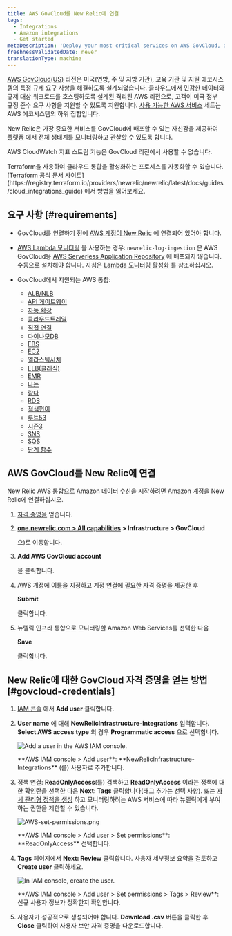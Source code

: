 ```yaml
---
title: AWS GovCloud를 New Relic에 연결
tags:
  - Integrations
  - Amazon integrations
  - Get started
metaDescription: 'Deploy your most critical services on AWS GovCloud, and monitor your entire infrastructure with New Relic.'
freshnessValidatedDate: never
translationType: machine
---
```





[AWS GovCloud(US)](https://aws.amazon.com/govcloud-us/) 리전은 미국(연방, 주 및 지방 기관), 교육 기관 및 지원 에코시스템의 특정 규제 요구 사항을 해결하도록 설계되었습니다. 클라우드에서 민감한 데이터와 규제 대상 워크로드를 호스팅하도록 설계된 격리된 AWS 리전으로, 고객이 미국 정부 규정 준수 요구 사항을 지원할 수 있도록 지원합니다. [사용 가능한 AWS 서비스](https://aws.amazon.com/govcloud-us/details/) 세트는 AWS 에코시스템의 하위 집합입니다.

New Relic은 가장 중요한 서비스를 GovCloud에 배포할 수 있는 자신감을 제공하여 [플랫폼](/docs/new-relic-one/use-new-relic-one/get-started/introduction-new-relic-one) 에서 전체 생태계를 모니터링하고 관찰할 수 있도록 합니다.

AWS CloudWatch 지표 스트림 기능은 GovCloud 리전에서 사용할 수 없습니다.

<Callout variant="tip">
  Terraform을 사용하여 클라우드 통합을 활성화하는 프로세스를 자동화할 수 있습니다. [Terraform 공식 문서 사이트](https://registry.terraform.io/providers/newrelic/newrelic/latest/docs/guides/cloud_integrations_guide) 에서 방법을 읽어보세요.
</Callout>

## 요구 사항 [#requirements]

* GovCloud를 연결하기 전에 [AWS 계정이 New Relic](/docs/integrations/amazon-integrations/get-started/connect-aws-infrastructure) 에 연결되어 있어야 합니다.

* [AWS Lambda 모니터링](/docs/serverless-function-monitoring/aws-lambda-monitoring/get-started/introduction-new-relic-monitoring-aws-lambda) 을 사용하는 경우: `newrelic-log-ingestion` 은 AWS GovCloud용 [AWS Serverless Application Repository](https://aws.amazon.com/serverless/serverlessrepo/) 에 배포되지 않습니다. 수동으로 설치해야 합니다. 지침은 [Lambda 모니터링 활성화](/docs/serverless-function-monitoring/aws-lambda-monitoring/get-started/enable-new-relic-monitoring-aws-lambda#connect-aws) 를 참조하십시오.

* GovCloud에서 지원되는 AWS 통합:

  * [ALB/NLB](/docs/integrations/amazon-integrations/aws-integrations-list/aws-albnlb-monitoring-integration)
  * [API 게이트웨이](/docs/integrations/amazon-integrations/aws-integrations-list/aws-api-gateway-monitoring-integration)
  * [자동 확장](/docs/integrations/amazon-integrations/aws-integrations-list/aws-auto-scaling-monitoring-integration)
  * [클라우드트레일](/docs/integrations/amazon-integrations/aws-integrations-list/aws-cloudtrail-monitoring-integration)
  * [직접 연결](/docs/integrations/amazon-integrations/aws-integrations-list/aws-direct-connect-monitoring-integration)
  * [다이나모DB](/docs/integrations/amazon-integrations/aws-integrations-list/aws-dynamodb-monitoring-integration)
  * [EBS](/docs/integrations/amazon-integrations/aws-integrations-list/aws-ebs-monitoring-integration)
  * [EC2](/docs/integrations/amazon-integrations/aws-integrations-list/aws-ec2-monitoring-integration)
  * [엘라스틱서치](/docs/integrations/amazon-integrations/aws-integrations-list/aws-elasticsearch-monitoring-integration)
  * [ELB(클래식)](/docs/integrations/amazon-integrations/aws-integrations-list/aws-elb-classic-monitoring-integration)
  * [EMR](/docs/integrations/amazon-integrations/aws-integrations-list/aws-emr-monitoring-integration)
  * [나는](/docs/integrations/amazon-integrations/aws-integrations-list/aws-iam-monitoring-integration)
  * [람다](/docs/integrations/amazon-integrations/aws-integrations-list/aws-lambda-monitoring-integration)
  * [RDS](/docs/integrations/amazon-integrations/aws-integrations-list/aws-rds-monitoring-integration)
  * [적색편이](/docs/integrations/amazon-integrations/aws-integrations-list/aws-redshift-integration)
  * [루트53](/docs/integrations/amazon-integrations/aws-integrations-list/aws-route-53-monitoring-integration)
  * [시즌3](/docs/integrations/amazon-integrations/aws-integrations-list/aws-s3-monitoring-integration)
  * [SNS](/docs/integrations/amazon-integrations/aws-integrations-list/aws-sns-monitoring-integration)
  * [SQS](/docs/integrations/amazon-integrations/aws-integrations-list/aws-sqs-monitoring-integration)
  * [단계 함수](/docs/integrations/amazon-integrations/aws-integrations-list/aws-step-functions-monitoring-integration)

## AWS GovCloud를 New Relic에 연결

New Relic AWS 통합으로 Amazon 데이터 수신을 시작하려면 Amazon 계정을 New Relic에 연결하십시오.

1. [자격 증명을](#govcloud-credentials) 얻습니다.

2. <DNT>**[one.newrelic.com > All capabilities](https://one.newrelic.com/all-capabilities) > Infrastructure > GovCloud**</DNT>

   으)로 이동합니다.

3. <DNT>**Add AWS GovCloud account**</DNT>

   을 클릭합니다.

4. AWS 계정에 이름을 지정하고 계정 연결에 필요한 자격 증명을 제공한 후

   <DNT>**Submit**</DNT>

   클릭합니다.

5. 뉴렐릭 인프라 통합으로 모니터링할 Amazon Web Services를 선택한 다음

   <DNT>**Save**</DNT>

   클릭합니다.

## New Relic에 대한 GovCloud 자격 증명을 얻는 방법 [#govcloud-credentials]

1. [IAM 콘솔](https://console.amazonaws-us-gov.com/iam/home#/users) 에서 <DNT>**Add user**</DNT> 클릭합니다.

2. <DNT>**User name**</DNT> 에 대해 <DNT>**NewRelicInfrastructure-Integrations**</DNT> 입력합니다. <DNT>**Select AWS access type**</DNT> 의 경우 <DNT>**Programmatic access**</DNT> 으로 선택합니다.

   <img
     title="AWS-add-user.png"
     alt="Add a user in the AWS IAM console."
     src={infrastructureAwsAddUser}
   />

   <figcaption>
     <DNT>**AWS IAM console > Add user**</DNT>: <DNT>**NewRelicInfrastructure-Integrations**</DNT> (를) 사용자로 추가합니다.
   </figcaption>

3. 정책 연결: <DNT>**ReadOnlyAccess**</DNT>(를) 검색하고 <DNT>**ReadOnlyAccess**</DNT> 이라는 정책에 대한 확인란을 선택한 다음 <DNT>**Next: Tags**</DNT> 클릭합니다(태그 추가는 선택 사항). 또는 [자체 관리형 정책을 생성](/docs/integrations/amazon-integrations/getting-started/integrations-managed-policies) 하고 모니터링하려는 AWS 서비스에 따라 뉴렐릭에게 부여하는 권한을 제한할 수 있습니다.

   <img
     title="AWS-set-permissions.png"
     alt="AWS-set-permissions.png"
     src={infrastructureAwsSetPermissions}
   />

   <figcaption>
     <DNT>**AWS IAM console > Add user > Set permissions**</DNT>: <DNT>**ReadOnlyAccess**</DNT> 선택합니다.
   </figcaption>

4. <DNT>**Tags**</DNT> 페이지에서 <DNT>**Next: Review**</DNT> 클릭합니다. 사용자 세부정보 요약을 검토하고 <DNT>**Create user**</DNT> 클릭하세요.

   <img
     title="AWS-create-user.png"
     alt="In IAM console, create the user."
     src={infrastructureAwsCreateUser}
   />

   <figcaption>
     <DNT>**AWS IAM console > Add user > Set permissions > Tags > Review**</DNT>: 신규 사용자 정보가 정확한지 확인합니다.
   </figcaption>

5. 사용자가 성공적으로 생성되어야 합니다. <DNT>**Download .csv**</DNT> 버튼을 클릭한 후 <DNT>**Close**</DNT> 클릭하여 사용자 보안 자격 증명을 다운로드합니다.
